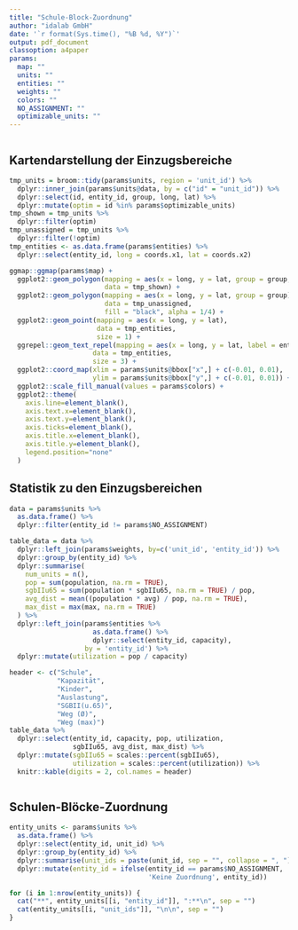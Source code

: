```yaml
---
title: "Schule-Block-Zuordnung"
author: "idalab GmbH"
date: '`r format(Sys.time(), "%B %d, %Y")`'
output: pdf_document
classoption: a4paper
params:
  map: ""
  units: ""
  entities: ""
  weights: ""
  colors: ""
  NO_ASSIGNMENT: ""
  optimizable_units: ""
---
```


```r
```

## Kartendarstellung der Einzugsbereiche

```r
tmp_units = broom::tidy(params$units, region = 'unit_id') %>%
  dplyr::inner_join(params$units@data, by = c("id" = "unit_id")) %>%
  dplyr::select(id, entity_id, group, long, lat) %>%
  dplyr::mutate(optim = id %in% params$optimizable_units)
tmp_shown = tmp_units %>%
  dplyr::filter(optim)
tmp_unassigned = tmp_units %>%
  dplyr::filter(!optim)
tmp_entities <- as.data.frame(params$entities) %>%
  dplyr::select(entity_id, long = coords.x1, lat = coords.x2)

ggmap::ggmap(params$map) +
  ggplot2::geom_polygon(mapping = aes(x = long, y = lat, group = group, fill = entity_id),
                        data = tmp_shown) +
  ggplot2::geom_polygon(mapping = aes(x = long, y = lat, group = group),
                        data = tmp_unassigned,
                        fill = "black", alpha = 1/4) +
  ggplot2::geom_point(mapping = aes(x = long, y = lat),
                      data = tmp_entities,
                      size = 1) +
  ggrepel::geom_text_repel(mapping = aes(x = long, y = lat, label = entity_id),
                     data = tmp_entities,
                     size = 3) +
  ggplot2::coord_map(xlim = params$units@bbox["x",] + c(-0.01, 0.01),
                     ylim = params$units@bbox["y",] + c(-0.01, 0.01)) +
  ggplot2::scale_fill_manual(values = params$colors) +
  ggplot2::theme(
    axis.line=element_blank(),
    axis.text.x=element_blank(),
    axis.text.y=element_blank(),
    axis.ticks=element_blank(),
    axis.title.x=element_blank(),
    axis.title.y=element_blank(),
    legend.position="none"
  )
```

## Statistik zu den Einzugsbereichen

```r
data = params$units %>%
  as.data.frame() %>%
  dplyr::filter(entity_id != params$NO_ASSIGNMENT)

table_data = data %>%
  dplyr::left_join(params$weights, by=c('unit_id', 'entity_id')) %>%
  dplyr::group_by(entity_id) %>%
  dplyr::summarise(
    num_units = n(),
    pop = sum(population, na.rm = TRUE),
    sgbIIu65 = sum(population * sgbIIu65, na.rm = TRUE) / pop,
    avg_dist = mean((population * avg) / pop, na.rm = TRUE),
    max_dist = max(max, na.rm = TRUE)
  ) %>%
  dplyr::left_join(params$entities %>%
                     as.data.frame() %>%
                     dplyr::select(entity_id, capacity),
                   by = 'entity_id') %>%
  dplyr::mutate(utilization = pop / capacity)
```

```r
header <- c("Schule",
            "Kapazität",
            "Kinder",
            "Auslastung",
            "SGBII(u.65)",
            "Weg (Ø)",
            "Weg (max)")
table_data %>%
  dplyr::select(entity_id, capacity, pop, utilization,
                sgbIIu65, avg_dist, max_dist) %>%
  dplyr::mutate(sgbIIu65 = scales::percent(sgbIIu65),
                utilization = scales::percent(utilization)) %>%
  knitr::kable(digits = 2, col.names = header)
```

```r
```

## Schulen-Blöcke-Zuordnung

```r
entity_units <- params$units %>%
  as.data.frame() %>%
  dplyr::select(entity_id, unit_id) %>%
  dplyr::group_by(entity_id) %>%
  dplyr::summarise(unit_ids = paste(unit_id, sep = "", collapse = ", ")) %>%
  dplyr::mutate(entity_id = ifelse(entity_id == params$NO_ASSIGNMENT,
                                   'Keine Zuordnung', entity_id))

for (i in 1:nrow(entity_units)) {
  cat("**", entity_units[[i, "entity_id"]], ":**\n", sep = "")
  cat(entity_units[[i, "unit_ids"]], "\n\n", sep = "")
}
```

